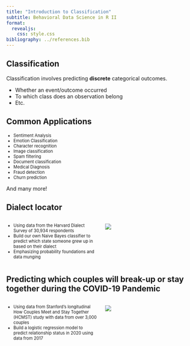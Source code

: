 ```yaml
---
title: "Introduction to Classification"
subtitle: Behavioral Data Science in R II
format: 
  revealjs:
    css: style.css
bibliography: ../references.bib
---
```


## Classification

Classification involves predicting **discrete** categorical outcomes.

- Whether an event/outcome occurred
- To which class does an observation belong
- Etc.

## Common Applications

::: {style="font-size: 80%;"}
- Sentiment Analysis
- Emotion Classification
- Character recognition
- Image classification
- Spam filtering
- Document classification
- Medical Diagnosis
- Fraud detection
- Churn prediction
:::

And many more!

## Dialect locator


:::: {.columns}
::: {.column width="50%"}
::: {style="font-size: 80%;"}
- Using data from the Harvard Dialect Survey of 30,934 respondents
- Build our own Naive Bayes classifier to predict which state someone grew up in based on their dialect
- Emphasizing probability foundations and data munging
:::

:::
::: {.column width="50%"}
![](../imgs/nyt-dialect-ex.png)
:::
::::


## Predicting which couples will break-up or stay together during the COVID-19 Pandemic

:::: {.columns}
::: {.column width="50%"}
::: {style="font-size: 80%;"}
- Using data from Stanford's longitudinal How Couples Meet and Stay Together (HCMST) study with data from over 3,000 couples
- Build a logistic regression model to predict relationship status in 2020 using data from 2017
:::

:::
::: {.column width="50%"}
![](../imgs/ambiguous-couple.jpeg)
:::
::::
